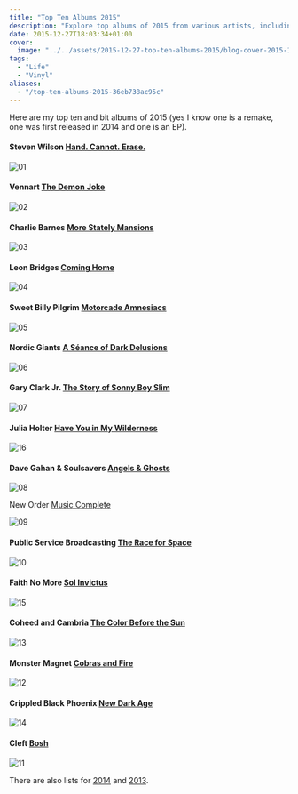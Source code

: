 ```yaml
---
title: "Top Ten Albums 2015"
description: "Explore top albums of 2015 from various artists, including Steven Wilson, Vennart, Leon Bridges, and more. Check out my eclectic music picks!"
date: 2015-12-27T18:03:34+01:00
cover:
  image: "../../assets/2015-12-27-top-ten-albums-2015/blog-cover-2015-12-27-top-ten-albums-2015.png"
tags:
  - "Life"
  - "Vinyl"
aliases:
  - "/top-ten-albums-2015-36eb738ac95c"
---
```


Here are my top ten and bit albums of 2015 (yes I know one is a remake, one was first released in 2014 and one is an EP).

#### Steven Wilson [Hand. Cannot. Erase.](https://www.youtube.com/watch?v=m6m6MuzPE9I)

<Img src="/assets/2015-12-27-top-ten-albums-2015/img/2015-12-27_top-ten-albums-2015_1.jpg" alt="01" />

#### Vennart [The Demon Joke](https://open.spotify.com/album/6C4N3XgTqXo64E5tUIDoYc)

<Img src="/assets/2015-12-27-top-ten-albums-2015/img/2015-12-27_top-ten-albums-2015_2.jpg" alt="02" />

#### Charlie Barnes [More Stately Mansions](https://open.spotify.com/album/6wT7kUv7U5MY5w70Gnm1Ht)

<Img src="/assets/2015-12-27-top-ten-albums-2015/img/2015-12-27_top-ten-albums-2015_3.jpg" alt="03" />

#### Leon Bridges [Coming Home](https://open.spotify.com/album/4svLfrPPk2npPVuI4kXPYg)

<Img src="/assets/2015-12-27-top-ten-albums-2015/img/2015-12-27_top-ten-albums-2015_4.jpg" alt="04" />

#### Sweet Billy Pilgrim [Motorcade Amnesiacs](https://open.spotify.com/album/6eMwRuMmPAJ33Dz9HtT8RN)

<Img src="/assets/2015-12-27-top-ten-albums-2015/img/2015-12-27_top-ten-albums-2015_5.jpg" alt="05" />

#### Nordic Giants [A Séance of Dark Delusions](https://open.spotify.com/album/6KPpPpfyajb13yUcLTPTFF)

<Img src="/assets/2015-12-27-top-ten-albums-2015/img/2015-12-27_top-ten-albums-2015_6.jpg" alt="06" />

#### Gary Clark Jr. [The Story of Sonny Boy Slim](https://open.spotify.com/album/5gRwx5vpeXUA75GmuqwByn)

<Img src="/assets/2015-12-27-top-ten-albums-2015/img/2015-12-27_top-ten-albums-2015_7.jpg" alt="07" />

#### Julia Holter [Have You in My Wilderness](https://open.spotify.com/album/1kVTV6AoeMjAOMOJyVfYOl)

<Img src="/assets/2015-12-27-top-ten-albums-2015/img/2015-12-27_top-ten-albums-2015_8.jpg" alt="16" />

#### Dave Gahan & Soulsavers [Angels & Ghosts](https://open.spotify.com/album/6ktDFJ9gHrd4Y5oScUHxtx)

<Img src="/assets/2015-12-27-top-ten-albums-2015/img/2015-12-27_top-ten-albums-2015_9.jpg" alt="08" />

New Order [Music Complete](https://open.spotify.com/album/3c1pvSBGoHSbtiKWGCSTcp)

<Img src="/assets/2015-12-27-top-ten-albums-2015/img/2015-12-27_top-ten-albums-2015_10.jpg" alt="09" />

#### Public Service Broadcasting [The Race for Space](https://open.spotify.com/album/65KwtzkJXw7oT819NFWmEP)

<Img src="/assets/2015-12-27-top-ten-albums-2015/img/2015-12-27_top-ten-albums-2015_11.jpg" alt="10" />

#### Faith No More [Sol Invictus](https://open.spotify.com/album/0pmOoQ16XaMwNeSxXAN7q1)

<Img src="/assets/2015-12-27-top-ten-albums-2015/img/2015-12-27_top-ten-albums-2015_12.jpg" alt="15" />

#### Coheed and Cambria [The Color Before the Sun](https://open.spotify.com/album/6ewn6Mp7uBHuncFbdEvlGe)

<Img src="/assets/2015-12-27-top-ten-albums-2015/img/2015-12-27_top-ten-albums-2015_13.jpg" alt="13" />

#### Monster Magnet [Cobras and Fire](https://open.spotify.com/album/19XNtx6FMO86fdyvaXYa7Y)

<Img src="/assets/2015-12-27-top-ten-albums-2015/img/2015-12-27_top-ten-albums-2015_14.jpg" alt="12" />

#### Crippled Black Phoenix [New Dark Age](https://open.spotify.com/album/29Liv2s3JtqOQHzCdi9pPM)

<Img src="/assets/2015-12-27-top-ten-albums-2015/img/2015-12-27_top-ten-albums-2015_15.jpg" alt="14" />

#### Cleft [Bosh](https://open.spotify.com/album/3KA3IglCQQMT9xDG8oNkAr)

<Img src="/assets/2015-12-27-top-ten-albums-2015/img/2015-12-27_top-ten-albums-2015_16.jpg" alt="11" />

There are also lists for [2014](/2014/12/03/2014s-top-20-albums/) and [2013](/2013/12/08/top-10-2013/).
